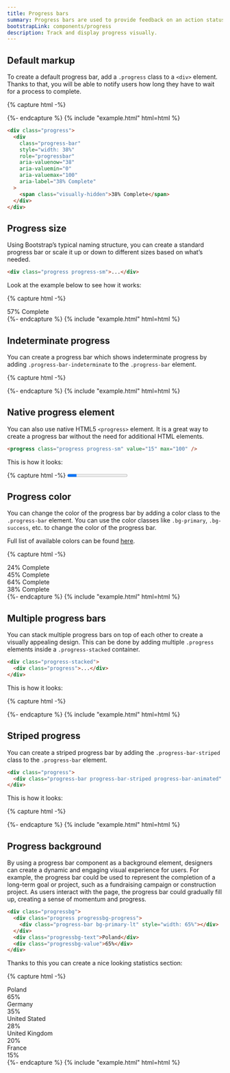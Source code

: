 ```yaml
---
title: Progress bars
summary: Progress bars are used to provide feedback on an action status and inform users of the current progress. Although seemingly small interface elements, they are extremely hepful in managing users' expectations and preventing them from abandoning a process they have initiated.
bootstrapLink: components/progress
description: Track and display progress visually.
---
```


## Default markup

To create a default progress bar, add a `.progress` class to a `<div>` element. Thanks to that, you will be able to notify users how long they have to wait for a process to complete.

{% capture html -%}
<div class="progress">
  <div class="progress-bar" style="width: 38%"></div>
</div>
{%- endcapture %}
{% include "example.html" html=html %}

```html
<div class="progress">
  <div
    class="progress-bar"
    style="width: 38%"
    role="progressbar"
    aria-valuenow="38"
    aria-valuemin="0"
    aria-valuemax="100"
    aria-label="38% Complete"
  >
    <span class="visually-hidden">38% Complete</span>
  </div>
</div>
```

## Progress size

Using Bootstrap’s typical naming structure, you can create a standard progress bar or scale it up or down to different sizes based on what’s needed.

```html
<div class="progress progress-sm">...</div>
```

Look at the example below to see how it works:

{% capture html -%}
<div class="progress progress-sm">
  <div
    class="progress-bar"
    style="width: 57%"
    role="progressbar"
    aria-valuenow="57"
    aria-valuemin="0"
    aria-valuemax="100"
    aria-label="57% Complete"
  >
    <span class="visually-hidden">57% Complete</span>
  </div>
</div>
{%- endcapture %}
{% include "example.html" html=html %}

## Indeterminate progress

You can create a progress bar which shows indeterminate progress by adding `.progress-bar-indeterminate` to the `.progress-bar` element.

{% capture html -%}
<div class="progress progress-sm">
  <div class="progress-bar progress-bar-indeterminate"></div>
</div>
{%- endcapture %}
{% include "example.html" html=html %}

## Native progress element

You can also use native HTML5 `<progress>` element. It is a great way to create a progress bar without the need for additional HTML elements.

```html
<progress class="progress progress-sm" value="15" max="100" />
```

This is how it looks:

{% capture html -%}
<progress class="progress progress-sm" value="15" max="100" />
{%- endcapture %}
{% include "example.html" html=html %}

## Progress color

You can change the color of the progress bar by adding a color class to the `.progress-bar` element. You can use the color classes like `.bg-primary`, `.bg-success`, etc. to change the color of the progress bar.

Full list of available colors can be found [here](/docs/ui/base/colors).

{% capture html -%}
<div class="progress">
  <div
    class="progress-bar bg-red"
    style="width: 24%"
    role="progressbar"
    aria-valuenow="24"
    aria-valuemin="0"
    aria-valuemax="100"
    aria-label="24% Complete"
  >
    <span class="visually-hidden">24% Complete</span>
  </div>
</div>
<div class="progress">
  <div
    class="progress-bar bg-green"
    style="width: 45%"
    role="progressbar"
    aria-valuenow="45"
    aria-valuemin="0"
    aria-valuemax="100"
    aria-label="45% Complete"
  >
    <span class="visually-hidden">45% Complete</span>
  </div>
</div>
<div class="progress">
  <div
    class="progress-bar bg-purple"
    style="width: 64%"
    role="progressbar"
    aria-valuenow="64"
    aria-valuemin="0"
    aria-valuemax="100"
    aria-label="64% Complete"
  >
    <span class="visually-hidden">64% Complete</span>
  </div>
</div>
<div class="progress">
  <div
    class="progress-bar bg-blue"
    style="width: 38%"
    role="progressbar"
    aria-valuenow="38"
    aria-valuemin="0"
    aria-valuemax="100"
    aria-label="38% Complete"
  >
    <span class="visually-hidden">38% Complete</span>
  </div>
</div>
{%- endcapture %}
{% include "example.html" html=html %}

## Multiple progress bars

You can stack multiple progress bars on top of each other to create a visually appealing design. This can be done by adding multiple `.progress` elements inside a `.progress-stacked` container.

```html
<div class="progress-stacked">
  <div class="progress">...</div>
</div>
```

This is how it looks:

{% capture html -%}
<div class="progress-stacked">
  <div class="progress" style="width: 15%">
    <div class="progress-bar"></div>
  </div>
  <div class="progress" style="width: 30%">
    <div class="progress-bar bg-success"></div>
  </div>
  <div class="progress" style="width: 20%">
    <div class="progress-bar bg-info"></div>
  </div>
</div>
{%- endcapture %}
{% include "example.html" html=html %}

## Striped progress

You can create a striped progress bar by adding the `.progress-bar-striped` class to the `.progress-bar` element.

```html
<div class="progress">
  <div class="progress-bar progress-bar-striped progress-bar-animated" style="width: 60%"></div>
</div>
```

This is how it looks:

{% capture html -%}
<div class="progress">
  <div class="progress-bar progress-bar-striped progress-bar-animated" style="width: 60%"></div>
</div>
{%- endcapture %}
{% include "example.html" html=html %}

## Progress background

By using a progress bar component as a background element, designers can create a dynamic and engaging visual experience for users. For example, the progress bar could be used to represent the completion of a long-term goal or project, such as a fundraising campaign or construction project. As users interact with the page, the progress bar could gradually fill up, creating a sense of momentum and progress.

```html
<div class="progressbg">
  <div class="progress progressbg-progress">
    <div class="progress-bar bg-primary-lt" style="width: 65%"></div>
  </div>
  <div class="progressbg-text">Poland</div>
  <div class="progressbg-value">65%</div>
</div>
```

Thanks to this you can create a nice looking statistics section:

{% capture html -%}
<div class="progressbg">
  <div class="progress progressbg-progress">
    <div class="progress-bar bg-primary-lt" style="width: 65%"></div>
  </div>
  <div class="progressbg-text">Poland</div>
  <div class="progressbg-value">65%</div>
</div>
<div class="progressbg">
  <div class="progress progressbg-progress">
    <div class="progress-bar bg-primary-lt" style="width: 35%"></div>
  </div>
  <div class="progressbg-text">Germany</div>
  <div class="progressbg-value">35%</div>
</div>
<div class="progressbg">
  <div class="progress progressbg-progress">
    <div class="progress-bar bg-primary-lt" style="width: 28%"></div>
  </div>
  <div class="progressbg-text">United Stated</div>
  <div class="progressbg-value">28%</div>
</div>
<div class="progressbg">
  <div class="progress progressbg-progress">
    <div class="progress-bar bg-primary-lt" style="width: 20%"></div>
  </div>
  <div class="progressbg-text">United Kingdom</div>
  <div class="progressbg-value">20%</div>
</div>
<div class="progressbg">
  <div class="progress progressbg-progress">
    <div class="progress-bar bg-primary-lt" style="width: 15%"></div>
  </div>
  <div class="progressbg-text">France</div>
  <div class="progressbg-value">15%</div>
</div>
{%- endcapture %}
{% include "example.html" html=html %}